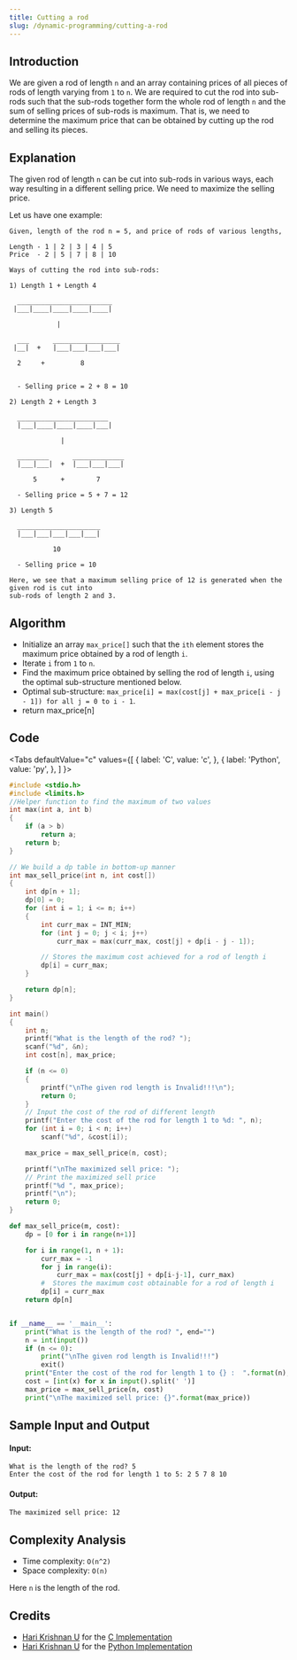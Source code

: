 ```yaml
---
title: Cutting a rod
slug: /dynamic-programming/cutting-a-rod
---
```


## Introduction

We are given a rod of length `n` and an array containing prices of all pieces of rods of length varying from `1` to `n`. We are required to cut the rod into sub-rods such that the sub-rods together form the whole rod of length `n` and the sum of selling prices of sub-rods is maximum. That is, we need to determine the maximum price that can be obtained by cutting up the rod and selling its pieces.

## Explanation

The given rod of length `n` can be cut into sub-rods in various ways, each way resulting in a different selling price. We need to maximize the selling price.

Let us have one example: 
```
Given, length of the rod n = 5, and price of rods of various lengths,

Length - 1 | 2 | 3 | 4 | 5
Price  - 2 | 5 | 7 | 8 | 10

Ways of cutting the rod into sub-rods:

1) Length 1 + Length 4

  ________________________
 |___|____|____|____|____|

            |
           
  ___      _________________
 |__|  +   |___|___|___|___|

  2     +         8
                      

  - Selling price = 2 + 8 = 10

2) Length 2 + Length 3

  _______________________
  |___|____|____|____|___|

             |

  ________      _____________ 
  |___|___|  +  |___|___|___|

      5      +        7

  - Selling price = 5 + 7 = 12

3) Length 5

  _____________________
  |___|___|___|___|___|

           10

  - Selling price = 10

Here, we see that a maximum selling price of 12 is generated when the given rod is cut into
sub-rods of length 2 and 3.
```

## Algorithm

- Initialize an array `max_price[]` such that the `ith` element stores the maximum price obtained by a rod of length `i`.
- Iterate `i` from `1` to `n`.
- Find the maximum price obtained by selling the rod of length `i`, using the optimal sub-structure mentioned below.
- Optimal sub-structure: `max_price[i] = max(cost[j] + max_price[i - j - 1]) for all j = 0 to i - 1`.
- return max_price[n]

## Code


<Tabs
  defaultValue="c"
  values={[
    { label: 'C', value: 'c', },
    { label: 'Python', value: 'py', },
  ]
}>
<TabItem value="c">

```c
#include <stdio.h>
#include <limits.h>
//Helper function to find the maximum of two values
int max(int a, int b)
{
    if (a > b)
        return a;
    return b;
}

// We build a dp table in bottom-up manner
int max_sell_price(int n, int cost[])
{
    int dp[n + 1];
    dp[0] = 0;
    for (int i = 1; i <= n; i++)
    {
        int curr_max = INT_MIN;
        for (int j = 0; j < i; j++)
            curr_max = max(curr_max, cost[j] + dp[i - j - 1]);

        // Stores the maximum cost achieved for a rod of length i
        dp[i] = curr_max;
    }

    return dp[n];
}

int main()
{
    int n;
    printf("What is the length of the rod? ");
    scanf("%d", &n);
    int cost[n], max_price;

    if (n <= 0)
    {
        printf("\nThe given rod length is Invalid!!!\n");
        return 0;
    }
    // Input the cost of the rod of different length
    printf("Enter the cost of the rod for length 1 to %d: ", n);
    for (int i = 0; i < n; i++)
        scanf("%d", &cost[i]);

    max_price = max_sell_price(n, cost);

    printf("\nThe maximized sell price: ");
    // Print the maximized sell price
    printf("%d ", max_price);
    printf("\n");
    return 0;
}
```

</TabItem>
<TabItem value="py">

```py
def max_sell_price(m, cost):
    dp = [0 for i in range(n+1)]

    for i in range(1, n + 1):
        curr_max = -1
        for j in range(i):
            curr_max = max(cost[j] + dp[i-j-1], curr_max)
        #  Stores the maximum cost obtainable for a rod of length i
        dp[i] = curr_max
    return dp[n]


if __name__ == '__main__':
    print("What is the length of the rod? ", end="")
    n = int(input())
    if (n <= 0):
        print("\nThe given rod length is Invalid!!!")
        exit()
    print("Enter the cost of the rod for length 1 to {} :  ".format(n), end="")
    cost = [int(x) for x in input().split(' ')]
    max_price = max_sell_price(n, cost)
    print("\nThe maximized sell price: {}".format(max_price))
```

</TabItem>
</Tabs>

## Sample Input and Output

#### Input:

```
What is the length of the rod? 5
Enter the cost of the rod for length 1 to 5: 2 5 7 8 10
```

#### Output:

```
The maximized sell price: 12
```

## Complexity Analysis

  - Time complexity: `O(n^2)`
  - Space complexity: `O(n)`

Here `n` is the length of the rod.

## Credits

  - [Hari Krishnan U](https://github.com/Harikrishnan6336) for the [C Implementation](https://github.com/TesseractCoding/NeoAlgo/blob/master/C/dp/cutting_a_rod.c)
  - [Hari Krishnan U](https://github.com/Harikrishnan6336) for the [Python Implementation](https://github.com/TesseractCoding/NeoAlgo/blob/master/Python/dp/cutting_a_rod.py)
